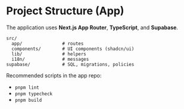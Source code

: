 # Project Structure (App)

The application uses **Next.js App Router**, **TypeScript**, and **Supabase**.

```
src/
  app/               # routes
  components/        # UI components (shadcn/ui)
  lib/               # helpers
  i18n/              # messages
supabase/            # SQL, migrations, policies
```

Recommended scripts in the app repo:
- `pnpm lint`
- `pnpm typecheck`
- `pnpm build`
